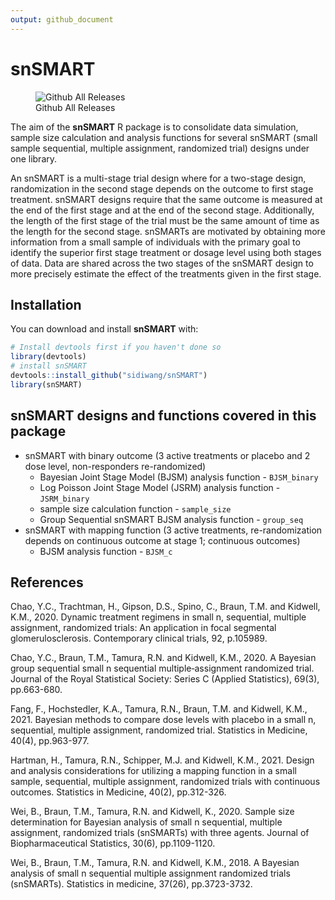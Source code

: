 ```yaml
---
output: github_document
---
```


# snSMART

![Github All Releases](https://img.shields.io/github/downloads/sidiwang/snSMART/total.svg)

The aim of the **snSMART** R package is to consolidate data simulation, sample size calculation and analysis functions for several snSMART (small sample sequential, multiple assignment, randomized trial) designs under one library.

An snSMART is a multi-stage trial design where for a two-stage design, randomization  in  the  second  stage  depends  on  the  outcome  to  first  stage  treatment. snSMART  designs  require  that  the  same  outcome  is measured at the end of the first stage and at the end of the second stage. Additionally, the length of the first stage of the trial must be the same amount of time as the length for the second stage. snSMARTs are motivated by obtaining more information from a small sample of individuals with the primary goal to identify the superior first stage treatment or dosage level using both stages of data.  Data are shared across the two stages of the snSMART design to more precisely estimate the effect of the treatments given in the first stage.

## Installation

You can download and install **snSMART** with:

```r
# Install devtools first if you haven't done so
library(devtools)
# install snSMART
devtools::install_github("sidiwang/snSMART")
library(snSMART)
```


## snSMART designs and functions covered in this package

* snSMART with binary outcome (3 active treatments or placebo and 2 dose level, non-responders re-randomized)
  +   Bayesian Joint Stage Model (BJSM) analysis function - `BJSM_binary`
  +   Log Poisson Joint Stage Model (JSRM) analysis function - `JSRM_binary`
  +   sample size calculation function - `sample_size`
  +   Group Sequential snSMART BJSM analysis function - `group_seq`
* snSMART with mapping function (3 active treatments, re-randomization depends on continuous outcome at stage 1; continuous outcomes)
  +   BJSM analysis function - `BJSM_c`
  
## References

Chao, Y.C., Trachtman, H., Gipson, D.S., Spino, C., Braun, T.M. and Kidwell, K.M., 2020. Dynamic treatment regimens in small n, sequential, multiple assignment, randomized trials: An application in focal segmental glomerulosclerosis. Contemporary clinical trials, 92, p.105989.

Chao, Y.C., Braun, T.M., Tamura, R.N. and Kidwell, K.M., 2020. A Bayesian group sequential small n sequential multiple‐assignment randomized trial. Journal of the Royal Statistical Society: Series C (Applied Statistics), 69(3), pp.663-680.

Fang, F., Hochstedler, K.A., Tamura, R.N., Braun, T.M. and Kidwell, K.M., 2021. Bayesian methods to compare dose levels with placebo in a small n, sequential, multiple assignment, randomized trial. Statistics in Medicine, 40(4), pp.963-977.

Hartman, H., Tamura, R.N., Schipper, M.J. and Kidwell, K.M., 2021. Design and analysis considerations for utilizing a mapping function in a small sample, sequential, multiple assignment, randomized trials with continuous outcomes. Statistics in Medicine, 40(2), pp.312-326.

Wei, B., Braun, T.M., Tamura, R.N. and Kidwell, K., 2020. Sample size determination for Bayesian analysis of small n sequential, multiple assignment, randomized trials (snSMARTs) with three agents. Journal of Biopharmaceutical Statistics, 30(6), pp.1109-1120.

Wei, B., Braun, T.M., Tamura, R.N. and Kidwell, K.M., 2018. A Bayesian analysis of small n sequential multiple assignment randomized trials (snSMARTs). Statistics in medicine, 37(26), pp.3723-3732.
